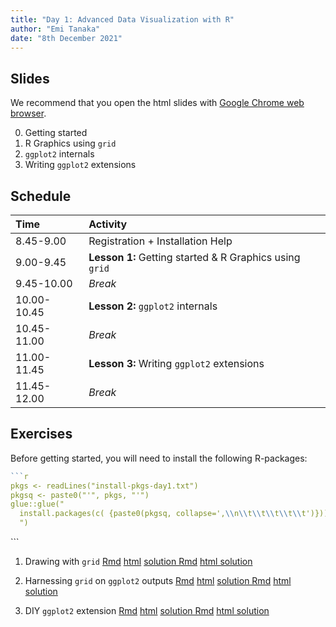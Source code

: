 ```yaml
---
title: "Day 1: Advanced Data Visualization with R"
author: "Emi Tanaka"
date: "8th December 2021"
---
```


## Slides

We recommend that you open the html slides <i class="fas fa-link"></i> with [Google Chrome web browser](https://www.google.com/intl/en_au/chrome/). 

0. Getting started [<i class="fas fa-link"></i>](slides/day1-session0.html) [<i class="fas fa-file-pdf"></i>](slides/day1-session0.pdf)
1. R Graphics using `grid` [<i class="fas fa-link"></i>](slides/day1-session1.html) [<i class="fas fa-file-pdf"></i>](slides/day1-session1.pdf)
2. `ggplot2` internals [<i class="fas fa-link"></i>](slides/day1-session2.html) [<i class="fas fa-file-pdf"></i>](slides/day1-session2.pdf)
3. Writing `ggplot2` extensions [<i class="fas fa-link"></i>](slides/day1-session3.html) [<i class="fas fa-file-pdf"></i>](slides/day1-session3.pdf)


## Schedule

Time | Activity 
:----|:---
8.45-9.00 | Registration + Installation Help
9.00-9.45 | **Lesson 1:** Getting started & R Graphics using `grid`
9.45-10.00 |  *Break*
10.00-10.45 | **Lesson 2:**  `ggplot2` internals
10.45-11.00 |  *Break*
11.00-11.45 | **Lesson 3:** Writing `ggplot2` extensions
11.45-12.00 |  *Break*


## Exercises

Before getting started, you will need to install the following R-packages:

```r
```r
pkgs <- readLines("install-pkgs-day1.txt")
pkgsq <- paste0("'", pkgs, "'")
glue::glue("
  install.packages(c( {paste0(pkgsq, collapse=',\\n\\t\\t\\t\\t\\t')}))
  ")
```
```

1. Drawing with `grid` <a class="tag" href="exercises/day1-exercise-01.Rmd" download><i class="fas fa-download"></i> Rmd</a> <a class="tag" href="exercises/day1-exercise-01.html" target="_blank"><i class="fas fa-globe"></i> html</a> <a class="tag" href="exercises/day1-exercise-01-solution.Rmd" download><i class="fas fa-download"></i> solution Rmd</a> <a class="tag" href="exercises/day1-exercise-01-solution.html" target="_blank"><i class="fas fa-globe"></i> html solution</a>

2. Harnessing `grid` on `ggplot2` outputs <a class="tag" href="exercises/day1-exercise-02.Rmd" download><i class="fas fa-download"></i> Rmd</a> <a class="tag" href="exercises/day1-exercise-02.html" target="_blank"><i class="fas fa-globe"></i> html</a> <a class="tag" href="exercises/day1-exercise-02-solution.Rmd" download><i class="fas fa-download"></i> solution Rmd</a> <a class="tag" href="exercises/day1-exercise-02-solution.html" target="_blank"><i class="fas fa-globe"></i> html solution</a>


3. DIY `ggplot2` extension <a class="tag" href="exercises/day1-exercise-03.Rmd" download><i class="fas fa-download"></i> Rmd</a> <a class="tag" href="exercises/day1-exercise-03.html" target="_blank"><i class="fas fa-globe"></i> html</a> <a class="tag" href="exercises/day1-exercise-03-solution.Rmd" download><i class="fas fa-download"></i> solution Rmd</a> <a class="tag" href="exercises/day1-exercise-03-solution.html" target="_blank"><i class="fas fa-globe"></i> html solution</a>


